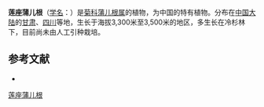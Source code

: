 {{Speciesbox
| name = 莲座蒲儿根
| status = 
| status_system = 
| image =
| genus = Sinosenecio
| species = subrosulatus
| authority = (Hand.-Mazz.) B. Nord.
}}

'''莲座蒲儿根'''（[[学名|学名]]：{{lang|la|''Sinosenecio subrosulatus''}}）是[[菊科|菊科]][[蒲儿根属|蒲儿根属]]的植物，为中国的特有植物。分布在[[中国大陆|中国大陆]]的[[甘肃|甘肃]]、[[四川|四川]]等地，生长于海拔3,300米至3,500米的地区，多生长在冷杉林下，目前尚未由人工引种栽培。

== 参考文献 ==
<div class="references-small">
* {{cite web| url =http://www.bioinfo.cn/db05/KmzwSpecies.php?action=view&id=5525| title =莲座蒲儿根| work =《中国高等植物数据库全库》| publisher =中国科学院微生物研究所| author =昆明植物研究所| accessdate =2009-02-24| deadurl =yes| archiveurl =https://web.archive.org/web/20160305002825/http://www.bioinfo.cn/db05/KmzwSpecies.php?action=view&id=5525| archivedate =2016-03-05}}
</div>
{{Taxonbar|from=Q15227010}}

[[Category:蒲儿根属|莲座蒲儿根]]


{{植物小作品}}